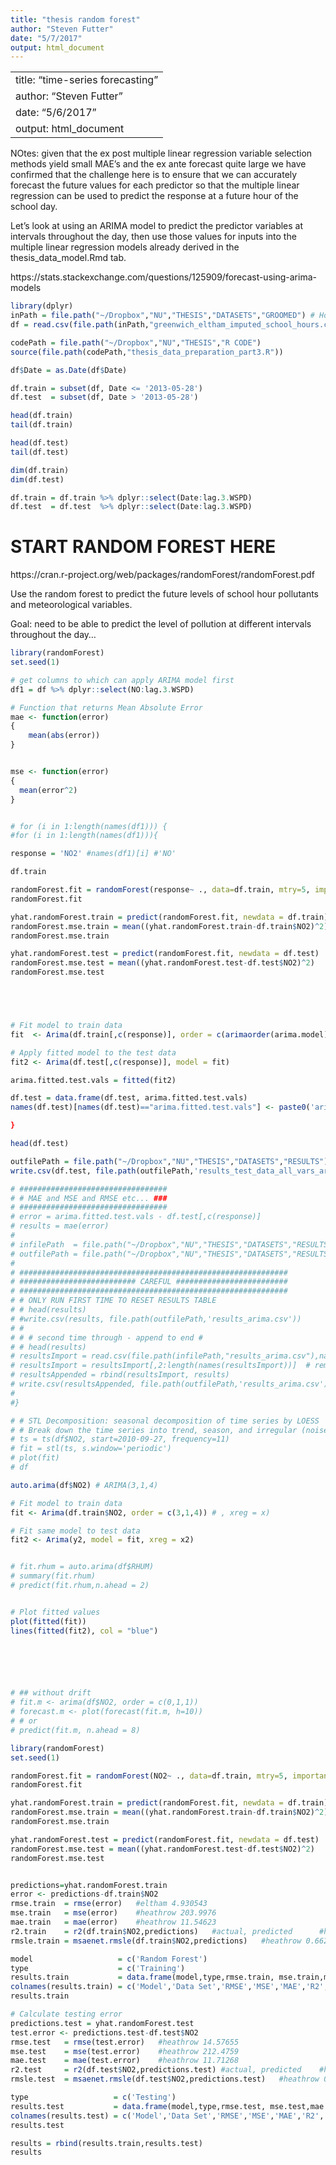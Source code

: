 ```yaml
---
title: "thesis random forest"
author: "Steven Futter"
date: "5/7/2017"
output: html_document
---
```


---
title: "time-series forecasting"
author: "Steven Futter"
date: "5/6/2017"
output: html_document
---


NOtes: 
given that the ex post multiple linear regression variable selection methods yield small MAE's and the ex ante forecast quite large we have confirmed that the challenge here is to ensure that we can accurately forecast the future values for each predictor so that the multiple linear regression can be used to predict the response at a future hour of the school day.

Let's look at using an ARIMA model to predict the predictor variables at intervals throughout the day, then use those values for inputs into the multiple linear regression models already derived in the thesis_data_model.Rmd tab. 


https://stats.stackexchange.com/questions/125909/forecast-using-arima-models

```r
library(dplyr)
inPath = file.path("~/Dropbox","NU","THESIS","DATASETS","GROOMED") # Home path
df = read.csv(file.path(inPath,"greenwich_eltham_imputed_school_hours.csv"),na.strings=c("NA"," "))

codePath = file.path("~/Dropbox","NU","THESIS","R CODE")
source(file.path(codePath,"thesis_data_preparation_part3.R"))

df$Date = as.Date(df$Date)

df.train = subset(df, Date <= '2013-05-28')
df.test  = subset(df, Date > '2013-05-28')

head(df.train)
tail(df.train)

head(df.test)
tail(df.test)

dim(df.train)
dim(df.test)

df.train = df.train %>% dplyr::select(Date:lag.3.WSPD)
df.test  = df.test  %>% dplyr::select(Date:lag.3.WSPD)


```

# START RANDOM FOREST HERE
https://cran.r-project.org/web/packages/randomForest/randomForest.pdf

Use the random forest to predict the future levels of school hour pollutants and meteorological variables.

Goal: need to be able to predict the level of pollution at different intervals throughout the day...


```r
library(randomForest)
set.seed(1)

# get columns to which can apply ARIMA model first
df1 = df %>% dplyr::select(NO:lag.3.WSPD)

# Function that returns Mean Absolute Error
mae <- function(error)
{
    mean(abs(error))
}


mse <- function(error)
{
  mean(error^2)
}


# for (i in 1:length(names(df1))) {
#for (i in 1:length(names(df1))){

response = 'NO2' #names(df1)[i] #'NO'

df.train 

randomForest.fit = randomForest(response~ ., data=df.train, mtry=5, importance=TRUE)
randomForest.fit

yhat.randomForest.train = predict(randomForest.fit, newdata = df.train)
randomForest.mse.train = mean((yhat.randomForest.train-df.train$NO2)^2)  # MSE = 0.006340628 (in-sample)
randomForest.mse.train

yhat.randomForest.test = predict(randomForest.fit, newdata = df.test)
randomForest.mse.test = mean((yhat.randomForest.test-df.test$NO2)^2)         # MSE = 0.0457037 (out-of-sample)
randomForest.mse.test





# Fit model to train data
fit  <- Arima(df.train[,c(response)], order = c(arimaorder(arima.model)[1],arimaorder(arima.model)[2],arimaorder(arima.model)[3])) 

# Apply fitted model to the test data
fit2 <- Arima(df.test[,c(response)], model = fit)        

arima.fitted.test.vals = fitted(fit2)

df.test = data.frame(df.test, arima.fitted.test.vals)
names(df.test)[names(df.test)=="arima.fitted.test.vals"] <- paste0('arima.fitted.',response)

}

head(df.test)

outfilePath = file.path("~/Dropbox","NU","THESIS","DATASETS","RESULTS")
write.csv(df.test, file.path(outfilePath,'results_test_data_all_vars_arima.csv'))

# #################################
# # MAE and MSE and RMSE etc... ###
# #################################
# error = arima.fitted.test.vals - df.test[,c(response)]
# results = mae(error) 
# 
# infilePath  = file.path("~/Dropbox","NU","THESIS","DATASETS","RESULTS")
# outfilePath = file.path("~/Dropbox","NU","THESIS","DATASETS","RESULTS")
# 
# ############################################################
# ########################## CAREFUL #########################
# ############################################################
# # ONLY RUN FIRST TIME TO RESET RESULTS TABLE 
# # head(results)
# #write.csv(results, file.path(outfilePath,'results_arima.csv'))
# # 
# # # second time through - append to end #
# # head(results)
# resultsImport = read.csv(file.path(infilePath,"results_arima.csv"),na.strings=c("NA"," "))
# resultsImport = resultsImport[,2:length(names(resultsImport))]  # remove the 'X' column
# resultsAppended = rbind(resultsImport, results)
# write.csv(resultsAppended, file.path(outfilePath,'results_arima.csv'))
#
#}
```


```r




# # STL Decomposition: seasonal decomposition of time series by LOESS
# # Break down the time series into trend, season, and irregular (noise)
# ts = ts(df$NO2, start=2010-09-27, frequency=11)
# fit = stl(ts, s.window='periodic')
# plot(fit)
# df

auto.arima(df$NO2) # ARIMA(3,1,4)

# Fit model to train data
fit <- Arima(df.train$NO2, order = c(3,1,4)) # , xreg = x)

# Fit same model to test data
fit2 <- Arima(y2, model = fit, xreg = x2)


# fit.rhum = auto.arima(df$RHUM)
# summary(fit.rhum)
# predict(fit.rhum,n.ahead = 2)


# Plot fitted values
plot(fitted(fit))
lines(fitted(fit2), col = "blue")

   




# ## without drift
# fit.m <- arima(df$NO2, order = c(0,1,1))
# forecast.m <- plot(forecast(fit.m, h=10))
# # or
# predict(fit.m, n.ahead = 8)

```


```r
library(randomForest)
set.seed(1)

randomForest.fit = randomForest(NO2~ ., data=df.train, mtry=5, importance=TRUE)
randomForest.fit

yhat.randomForest.train = predict(randomForest.fit, newdata = df.train)
randomForest.mse.train = mean((yhat.randomForest.train-df.train$NO2)^2)  # MSE = 0.006340628 (in-sample)
randomForest.mse.train

yhat.randomForest.test = predict(randomForest.fit, newdata = df.test)
randomForest.mse.test = mean((yhat.randomForest.test-df.test$NO2)^2)         # MSE = 0.0457037 (out-of-sample)
randomForest.mse.test


predictions=yhat.randomForest.train
error <- predictions-df.train$NO2
rmse.train  = rmse(error)   #eltham 4.930543
mse.train   = mse(error)    #heathrow 203.9976
mae.train   = mae(error)    #heathrow 11.54623
r2.train    = r2(df.train$NO2,predictions)   #actual, predicted      #heathrow 0.5780822
rmsle.train = msaenet.rmsle(df.train$NO2,predictions)   #heathrow 0.6629021

model                   = c('Random Forest')
type                    = c('Training')
results.train           = data.frame(model,type,rmse.train, mse.train,mae.train,r2.train,rmsle.train)
colnames(results.train) = c('Model','Data Set','RMSE','MSE','MAE','R2','RMSLE')
results.train

# Calculate testing error
predictions.test = yhat.randomForest.test
test.error <- predictions.test-df.test$NO2
rmse.test   = rmse(test.error)   #heathrow 14.57655
mse.test    = mse(test.error)    #heathrow 212.4759
mae.test    = mae(test.error)    #heathrow 11.71268
r2.test     = r2(df.test$NO2,predictions.test) #actual, predicted    #heathrow 0.5161738
rmsle.test  = msaenet.rmsle(df.test$NO2,predictions.test)   #heathrow 0.696822

type                   = c('Testing')
results.test           = data.frame(model,type,rmse.test, mse.test,mae.test,r2.test,rmsle.test)
colnames(results.test) = c('Model','Data Set','RMSE','MSE','MAE','R2','RMSLE')
results.test

results = rbind(results.train,results.test)
results


```